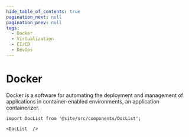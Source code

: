 ```yaml
---
hide_table_of_contents: true
pagination_next: null
pagination_prev: null
tags:
  - Docker
  - Virtualization
  - CI/CD
  - DevOps
---
```


# Docker

Docker is a software for automating the deployment and management of applications in container-enabled environments, an application containerizer.

```mdx-code-block
import DocList from '@site/src/components/DocList';

<DocList  />
```
